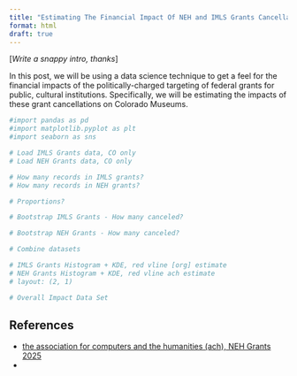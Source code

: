 ```yaml
---
title: "Estimating The Financial Impact Of NEH and IMLS Grants Cancellations for Colorado Museums"
format: html
draft: true
---
```

[*Write a snappy intro, thanks*]

In this post, we will be using a data science technique to get a feel for the financial impacts of the politically-charged targeting of federal grants for public, cultural institutions. Specifically, we will be estimating the impacts of these grant cancellations on Colorado Museums.

```python
#import pandas as pd
#import matplotlib.pyplot as plt
#import seaborn as sns
```

```python
# Load IMLS Grants data, CO only
# Load NEH Grants data, CO only
```

```python
# How many records in IMLS grants?
# How many records in NEH grants?

# Proportions?
```

```python
# Bootstrap IMLS Grants - How many canceled?

# Bootstrap NEH Grants - How many canceled?

# Combine datasets
```

```python
# IMLS Grants Histogram + KDE, red vline [org] estimate
# NEH Grants Histogram + KDE, red vline ach estimate
# layout: (2, 1)

# Overall Impact Data Set
```

## References
- [the association for computers and the humanities (ach), NEH Grants 2025](https://impact.ach.org/)
- 